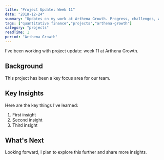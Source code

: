 ```yaml
---
title: "Project Update: Week 11"
date: "2018-12-24"
summary: "Updates on my work at Arthena Growth. Progress, challenges, and lessons learned."
tags: ["quantitative finance","projects","arthena-growth"]
category: "projects"
readTime: 1
period: "Arthena Growth"
---
```


I've been working with project update: week 11 at Arthena Growth.

## Background

This project has been a key focus area for our team.

## Key Insights

Here are the key things I've learned:

1. First insight
2. Second insight
3. Third insight

## What's Next

Looking forward, I plan to explore this further and share more insights.

